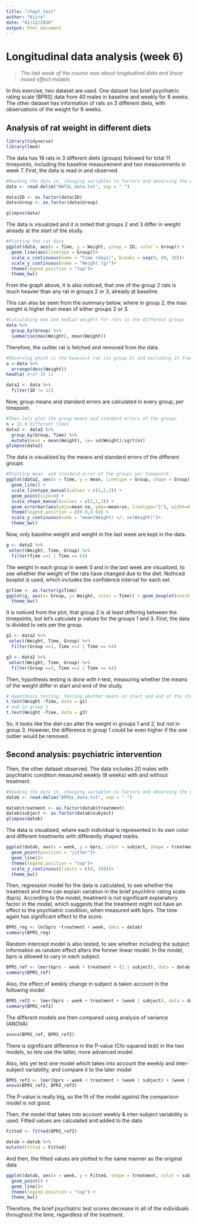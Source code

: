 ```yaml
---
title: "chapt_test"
author: "Kiira"
date: "01/12/2020"
output: html_document
---
```

# Longitudinal data analysis (week 6)  

> *The last week  of the course was about longitudinal data and linear mixed effect models*  

In this exercise, two dataset are used. One dataset has brief psychiatric rating scale (BPRS) data from 40 males in baseline and weekly for 8 weeks. The other dataset has information of rats on 3 different diets, with observations of the weight for 9 weeks.

## Analysis of rat weight in different diets

```r
library(tidyverse)
library(lme4)
```
The data has 16 rats in 3 different diets (groups) followed for total 11 timepoints, including the baseline measurement and two measurements in week 7. First, the data is read in and observed. 
```r
#Reading the data in, changing variables to factors and observing the data
data <- read.delim("RATSL_data.txt", sep = " ")

data$ID <- as.factor(data$ID)
data$Group <- as.factor(data$Group)

glimpse(data)
```
The data is visualized and it is noted that groups 2 and 3 differ in weight already at the start of the study.

```r
#Plotting the rat data
ggplot(data, aes(x = Time, y = Weight, group = ID, color = Group)) +
  geom_line(aes(linetype = Group))+
  scale_x_continuous(name = "Time (days)", breaks = seq(0, 60, 10))+
  scale_y_continuous(name = "Weight (g)")+
  theme(legend.position = "top")+
  theme_bw()
```

From the graph above, it is also noticed, that one of the group 2 rats is much heavier than any rat in groups 2 or 3, already at baseline.   

This can also be seen from the summary below, where in group 2, the max weight is higher than mean of either groups 2 or 3.
```r
#Calculating max and median weights for rats in the different groups
data %>%
  group_by(Group) %>%
  summarise(max(Weight), mean(Weight))

```

Therefore, the outlier rat is fetched and removed from the data.
```r
#Observing which is the heaviest rat (in group 2) and excluding it from the data 
a <-data %>%
  arrange(desc(Weight)) 
head(a) #rat ID 12

data2 <- data %>%
  filter(ID != 12)
```

Now, group means and standard errors are calculated in every group, per timepoint.
```r
#Then lets plot the group means and standard errors of the groups
n = 11 # Different times
data2 <- data2 %>%
  group_by(Group, Time) %>%
  mutate(mean = mean(Weight), se= sd(Weight)/sqrt(n))
glimpse(data2)
```
The data is visualized by the means and standard errors of the different groups
```r
#Plotting mean  and standard error of the groups per timepoint
ggplot(data2, aes(x = Time, y = mean, linetype = Group, shape = Group)) +
  geom_line() +
  scale_linetype_manual(values = c(1,2,3)) +
  geom_point(size=4) +
  scale_shape_manual(values = c(1,2,3)) +
  geom_errorbar(aes(ymin=mean-se, ymax=mean+se, linetype="1"), width=0.5) +
  theme(legend.position = c(0.8,0.8)) +
  scale_y_continuous(name = "mean(Weight) +/- se(Weight)")+
  theme_bw()
``` 


Now, only baseline weight and weight in the last week are kept in the data.

```r
g <- data2 %>%
 select(Weight, Time, Group) %>%
  filter(Time ==1 | Time == 64)
```

The weight in each group in week 0 and in the last week are visualized, to see whether the weight of the rats have changed due to the diet. Nothced boxplot is used, which includes the confidence interval for each set.

```r
g$Time <- as.factor(g$Time)
ggplot(g, aes(x= Group, y= Weight, color = Time)) + geom_boxplot(notch = T)+
  theme_bw()

```


It is noticed from the plot, that group 2 is at least differing between the timepoints, but let's calculate p-values for the groups 1 and 3. First, the data is divided to sets per the group.
```r
g1 <- data2 %>%
 select(Weight, Time, Group) %>%
  filter(Group ==1, Time ==1 | Time == 64)

g3 <- data2 %>%
 select(Weight, Time, Group) %>%
  filter(Group ==3, Time ==1 | Time == 64)

```

Then, hypothesis testing is done with t-test, measuring whether the means of the weight differ in start and end of the study.
```r
# Hypothesis testing, testing whether means in start and end of the study differ between group 1
t.test(Weight ~Time, data = g1)
# and in group 3
t.test(Weight ~Time, data = g3)
```
So, it looks like the diet can alter the weight in groups 1 and 2, but not in group 3. However, the difference in group 1 could be even higher if the one outlier would be removed.

## Second analysis: psychiatric intervention
Then, the other dataset observed. The data includes 20 males with psychiatric condition measured weekly (8 weeks) with and without treatment. 

```r
#Reading the data in, changing variables to factors and observing the data
datab <- read.delim("BPRSL_data.txt", sep = " ")

datab$treatment <- as.factor(datab$treatment)
datab$subject <- as.factor(datab$subject)
glimpse(datab)

```
The data is visualized, where each individual is represented in its own color and different treatments with differently shaped marks.
```r
ggplot(datab, aes(x = week, y = bprs, color = subject, shape = treatment)) +
  geom_point(position = "jitter")+
  geom_line()+
  theme(legend.position = "top")+
  scale_y_continuous(limits = c(0, 100))+
  theme_bw()

```


Then, regression model for the data is calculated, to see whether the treatment and time can explain variation in the brief psychitric rating scale (bprs). According to the model, treatment is not significant explanatory factor in the model, which suggests that the treatment might not have an effect to the psychiatric condition, when measured with bprs. The time again has significant effect to the score.
```r
BPRS_reg <- lm(bprs ~treatment + week, data = datab)
summary(BPRS_reg)
```
Random intercept model is also tested, to see whether including the subject information as random effect alters the former linear model. In the model, bprs is allowed to vary in each subject.
```r
BPRS_ref <- lmer(bprs ~ week + treatment + (1 | subject), data = datab, REML = FALSE)
summary(BPRS_ref)
```
Also, the effect of weekly change in subject is taken account in the following model 
```r
BPRS_ref2 <- lmer(bprs ~ week + treatment + (week | subject), data = datab, REML = FALSE)
summary(BPRS_ref2)
```

The different models are then compared using analysis of variance (ANOVA)
```r
anova(BPRS_ref, BPRS_ref2)

```
There is significant difference in the P-value (Chi-squared test) in the two models, so lets use the latter, more advanced model.

Also, lets yet test one model which takes into account the weekly and inter-subject variability, and compare it to the later model
```r
BPRS_ref3 <- lmer(bprs ~ week + treatment + (week | subject) + (week | treatment), data = datab, REML = FALSE)
anova(BPRS_ref2, BPRS_ref3)
```
The P-value is really big, so the fit of the model against the comparison model is not good.

Then, the model that takes into account weekly & inter-subject variability is used. Fitted values are calculated and added to the data

```r
Fitted <- fitted(BPRS_ref2)

datab <-datab %>%
mutate(Fitted = Fitted)
```

And then, the fitted values are plotted in the same manner as the original data
```r
ggplot(datab, aes(x = week, y = Fitted, shape = treatment, color = subject))+
  geom_point() +
  geom_line()+
  theme(legend.position = "top") +
  theme_bw()

```

Therefore, the brief psychiatric test scores decrease in all of the individuals throughout the time, regardless of the treatment. 